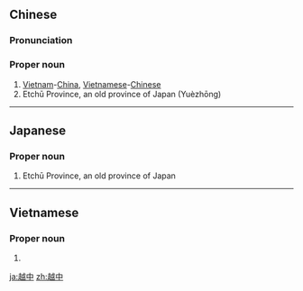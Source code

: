 ==Chinese==
{{zh-forms}}

===Pronunciation===
{{zh-pron
|m=Yuè-Zhōng
|c=jyut6 zung1
|cat=pn
}}

===Proper noun===
{{zh-proper noun}}

# [[Vietnam]]-[[China]], [[Vietnamese]]-[[Chinese]]
# Etchū Province, an old province of Japan (Yuèzhōng)

----

==Japanese==
{{wikipedia|lang=ja}}
{{ja-kanjitab|えつ|ちゅう|k1=えっ|yomi=o}}

===Proper noun===
{{ja-pos|えっちゅう|proper}}

# Etchū Province, an old province of Japan

----

==Vietnamese==
{{vi-hantutab}}

===Proper noun===
{{vi-hantu}}

# {{han tu form of|Việt Trung|[[Vietnam]]-[[China]], [[Vietnamese]]-[[Chinese]]}}

[[ja:越中]]
[[zh:越中]]